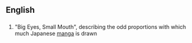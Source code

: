 {{wikipediaabbr}}
==English==
==={{initialism}}===
# "Big Eyes, Small Mouth", describing the odd proportions with which much Japanese [[manga]] is drawn